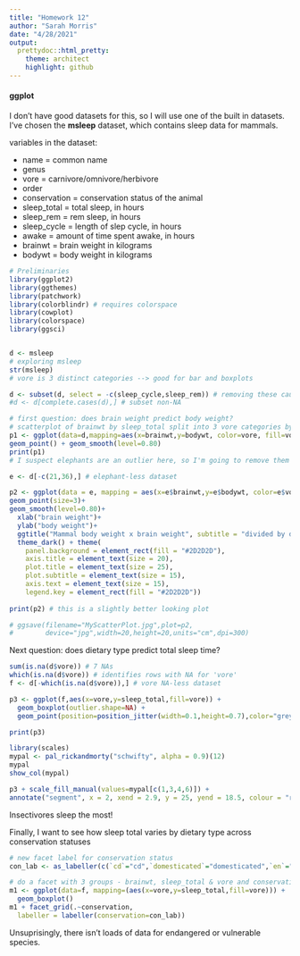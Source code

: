 ```yaml
---
title: "Homework 12"
author: "Sarah Morris"
date: "4/28/2021"
output:
  prettydoc::html_pretty:
    theme: architect
    highlight: github
---
```


#### ggplot  

I don't have good datasets for this, so I will use one of the built in datasets.
I've chosen the **msleep** dataset, which contains sleep data for mammals.

variables in the dataset:  

  * name = common name  
  * genus  
  * vore = carnivore/omnivore/herbivore  
  * order  
  * conservation = conservation status of the animal  
  * sleep_total = total sleep, in hours  
  * sleep_rem = rem sleep, in hours  
  * sleep_cycle = length of slep cycle, in hours  
  * awake = amount of time spent awake, in hours  
  * brainwt = brain weight in kilograms  
  * bodywt = body weight in kilograms  


```r

# Preliminaries
library(ggplot2)
library(ggthemes)
library(patchwork)
library(colorblindr) # requires colorspace
library(cowplot)
library(colorspace) 
library(ggsci)


d <- msleep
# exploring msleep
str(msleep)
# vore is 3 distinct categories --> good for bar and boxplots

d <- subset(d, select = -c(sleep_cycle,sleep_rem)) # removing these cause they have loads of NAs
#d <- d[complete.cases(d),] # subset non-NA

# first question: does brain weight predict body weight?
# scatterplot of brainwt by sleep_total split into 3 vore categories by colors
p1 <- ggplot(data=d,mapping=aes(x=brainwt,y=bodywt, color=vore, fill=vore)) +
geom_point() + geom_smooth(level=0.80)
print(p1)
# I suspect elephants are an outlier here, so I'm going to remove them and redo the analysis

e <- d[-c(21,36),] # elephant-less dataset

p2 <- ggplot(data = e, mapping = aes(x=e$brainwt,y=e$bodywt, color=e$vore, fill=e$vore)) +
geom_point(size=3)+
geom_smooth(level=0.80)+
  xlab("brain weight")+
  ylab("body weight")+
  ggtitle("Mammal body weight x brain weight", subtitle = "divided by diet type")+
  theme_dark() + theme(
    panel.background = element_rect(fill = "#2D2D2D"),
    axis.title = element_text(size = 20),
    plot.title = element_text(size = 25),
    plot.subtitle = element_text(size = 15),
    axis.text = element_text(size = 15),
    legend.key = element_rect(fill = "#2D2D2D")) 
  
print(p2) # this is a slightly better looking plot

# ggsave(filename="MyScatterPlot.jpg",plot=p2,
#        device="jpg",width=20,height=20,units="cm",dpi=300)

```


Next question: does dietary type predict total sleep time?

```r

sum(is.na(d$vore)) # 7 NAs
which(is.na(d$vore)) # identifies rows with NA for 'vore'
f <- d[-which(is.na(d$vore)),] # vore NA-less dataset

p3 <- ggplot(f,aes(x=vore,y=sleep_total,fill=vore)) +
  geom_boxplot(outlier.shape=NA) + 
  geom_point(position=position_jitter(width=0.1,height=0.7),color="grey40",size=2)

print(p3)

library(scales)
mypal <- pal_rickandmorty("schwifty", alpha = 0.9)(12)
mypal
show_col(mypal)

p3 + scale_fill_manual(values=mypal[c(1,3,4,6)]) +
annotate("segment", x = 2, xend = 2.9, y = 25, yend = 18.5, colour = "red", size=3, alpha=0.6, arrow=arrow())
```
Insectivores sleep the most!  


Finally, I want to see how sleep total varies by dietary type across conservation statuses

```r

# new facet label for conservation status
con_lab <- as_labeller(c(`cd`="cd",`domesticated`="domesticated",`en`="endangered",`lc`="least concern", `nt`="not threatened", `vu`="vulnerable"),multi_line = TRUE)

# do a facet with 3 groups - brainwt, sleep_total & vore and conservation
m1 <- ggplot(data=f, mapping=(aes(x=vore,y=sleep_total,fill=vore))) +
  geom_boxplot() 
m1 + facet_grid(.~conservation,
  labeller = labeller(conservation=con_lab))

```

Unsuprisingly, there isn't loads of data for endangered or vulnerable species.   

